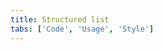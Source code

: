```yaml
---
title: Structured list
tabs: ['Code', 'Usage', 'Style']
---
```


<ComponentCode
    name="Structured list"
    component="structured-list"
    variation="structured-list"
    hasReactVersion
    hasVueVersion="structuredlist--default"
    codepen="oOxYoE"
    >
</ComponentCode>
<ComponentCode
    name="Structured list with selection"
    component="structured-list"
    variation="structured-list--selection"
    hasReactVersion
    hasVueVersion="structuredlist--selectable-with-vmodel"
    codepen="NmNbyK"
    >
</ComponentCode>
<ComponentDocs component="structured-list" ></ComponentDocs>

